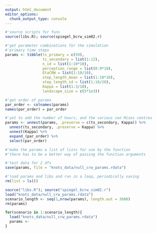 ```yaml
---
output: html_document
editor_options: 
  chunk_output_type: console
---
```


```r
#'source scripts for funs
source(libs.R); source(spiegel_bcrw_sim02.r)
```

```r
#'get parameter combinations for the simulation
#'primary time steps
params <- tibble(ts_primary = c(59),
                 ts_secondary = list(1:12),
                 n_id = list(1:10*10), 
                 perception_range = list(0:9*10), 
                 EtaCRW = list(1:10/10), 
                 step_length_mean = list(1:10*10), 
                 step_length_sd = list(1:10/20),
                 Kappa = list(1:3/10),
                 landscape_size = c(5*1e3))

#'get order of params
par_order <- colnames(params)
names(par_order) = par_order

#'yet to add the number of hours, and the various von Mises centres
params <- unnest(params, .preserve = c(ts_secondary, Kappa)) %>% 
  unnest(ts_secondary, .preserve = Kappa) %>%
  unnest(Kappa) %>% 
  expand_(par_order) %>% 
  select(par_order)

#'make the params a list of lists for use by the function
#'there has to be a better way of passing the function arguments
```

```r
#'test data for 2 dfs
save(params, file = "knots_data/null_crw_params.rdata")
```

```r
#'load params and libs and run in a loop, periodically saving
rm(list = ls())

source("libs.R"); source("spiegel_bcrw_sim02.r")
load("knots_data/null_crw_params.rdata")
scenario_length <- seq(1,nrow(params), length.out = 3600)
rm(params)

for(scenario in 1:scenario_length){
  load("knots_data/null_crw_params.rdata")
  params <- 
}

```

